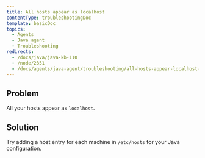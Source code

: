 ```yaml
---
title: All hosts appear as localhost
contentType: troubleshootingDoc
template: basicDoc
topics:
  - Agents
  - Java agent
  - Troubleshooting
redirects:
  - /docs/java/java-kb-110
  - /node/2351
  - /docs/agents/java-agent/troubleshooting/all-hosts-appear-localhost-java
---
```


## Problem

All your hosts appear as `localhost`.

## Solution

Try adding a host entry for each machine in `/etc/hosts` for your Java configuration.
